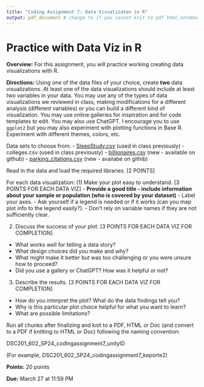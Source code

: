 ```yaml
---
title: "Coding Assignment 7: Data Visualizaton in R"
output: pdf_document # change to if you cannot knit to pdf html_notebook
---
```


# Practice with Data Viz in R

**Overview:** For this assignment, you will practice working creating data visualizations with R. 

**Directions:** Using one of the data files of your choice, create **two** data visualizations. At least one of the data visualizations should include at least two variables in your data. You may use any of the types of data visualizations we reviewed in class, making modifications for a different analysis (different variables) or you can build a different kind of visualization. You may use online galleries for inspiration and for code templates to edit. You may also use ChatGPT. I encourage you to use `ggplot2` but you may also experiment with plotting functions in Base R. Experiment with different themes, colors, etc. 

Data sets to choose from:
- [SleepStudy.csv](https://www.rdocumentation.org/packages/Lock5withR/versions/1.2.2/topics/SleepStudy) (used in class previously)
- colleges.csv (used in class previously)
- [billionaires.csv](https://corgis-edu.github.io/corgis/csv/billionaires/) (new - available on github)
- [parking_citations.csv](https://corgis-edu.github.io/corgis/csv/parking_citations/) (new - availabe on githib)

Read in the data and load the required libraries. [2 POINTS]

For each data visualization: 
(1) Make your plot easy to understand. [3 POINTS FOR EACH DATA VIZ]
- **Provide a good title - include information about your sample or population (who is covered by your dataset)**
- Label your axes.
- Ask yourself if a legend is needed or if it works (can you map plot info to the legend easily?).
- Don't rely on variable names if they are not sufficiently clear.

(2) Discuss the success of your plot. [3 POINTS FOR EACH DATA VIZ FOR COMPLETION]
- What works well for telling a data story? 
- What design choices did you make and why? 
- What might make it better but was too challenging or you were unsure how to proceed? 
- Did you use a gallery or ChatGPT? How was it helpful or not? 

(3) Describe the results. [3 POINTS FOR EACH DATA VIZ FOR COMPLETION]
- How do you interpret the plot? What do the data findings tell you? 
- Why is this particular plot choice helpful for what you want to learn? 
- What are possible limitations? 

Run all chunks after finalizing and knit to a PDF, HTML or Doc (and convert to a PDF if knitting to HTML or Doc) following the naming convention:

DSC201_602_SP24_codingassignment7_unityID

(For example, DSC201_602_SP24_codingassignment7_keporte2)


**Points:** 20 points

**Due:** March 27 at 11:59 PM 
